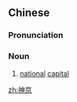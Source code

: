 ==Chinese==
{{zh-forms}}

===Pronunciation===
{{zh-pron
|m=shénjīng
|cat=n
}}

===Noun===
{{zh-noun}}

# [[national]] [[capital]]

[[zh:神京]]